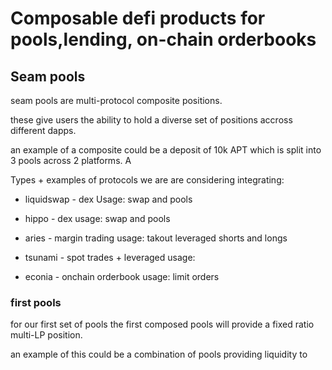# Composable defi products for pools,lending, on-chain orderbooks

## Seam pools

seam pools are multi-protocol composite positions.

these give users the ability to hold a diverse set of positions accross different dapps.

an example of a composite could be a deposit of 10k APT which is split into 3 pools across
 2 platforms. A

Types + examples of protocols we are are considering integrating:
* liquidswap - dex
    Usage: swap and pools
* hippo - dex 
    usage: swap and pools
* aries - margin trading
    usage: takout leveraged shorts and longs

* tsunami - spot trades + leveraged
    usage:

* econia - onchain orderbook
    usage: limit orders

### first pools
for our first set of pools the first composed pools will provide a fixed ratio multi-LP position.

an example of this could be a combination of pools providing liquidity to 


###




